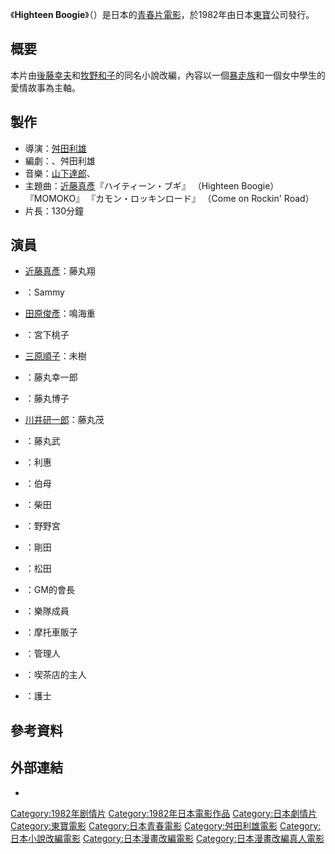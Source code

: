 {{noteTA
|T=zh-hans:Highteen Boogie (电影);zh-hant:Highteen Boogie (電影);zh-hk:飛車歌舞三人組;
|G1=Show
|1=zh-hans:Highteen Boogie;zh-hant:Highteen Boogie;zh-hk:飛車歌舞三人組;
}}

{{Infobox Film
| name               = Highteen Boogie
| original_name      = ハイティーン・ブギ
| image              = 
| caption            = 
| director           = [[舛田利雄|舛田利雄]]
| producer           = {{Link-ja|小倉齊|小倉斉 (映画プロデューサー)}}<br>[[尊尼·喜多川|尊尼·喜多川]]
| writer             = {{Link-ja|永原秀一|永原秀一}}<br>舛田利雄
| starring           = [[近藤真彥|近藤真彥]]<br>{{Link-ja|野村義男|野村義男}}<br>[[田原俊彥|田原俊彥]]
| music              = [[山下達郎|山下達郎]]<br>{{Link-ja|大谷和夫|大谷和夫}}
| narrator           = 
| cinematography     = [[西垣六郎|西垣六郎]]
| editing            = {{Link-ja|黑岩義民|黒岩義民}}
| production_company = [[東寶|東寶]]
| distributor        = [[東寶|東寶]]
| released           = {{JPN}} 1982年8月7日<br>{{HKG-1959}} 1983年2月19日<ref>[http://www.angelfire.com:80/home/bobic/HK_Movies/foreign/hk1983e-b5.htm 香港電影票房 1983 〔外語電影〕] {{webarchive|url=https://web.archive.org/web/20071117173249/http://www.angelfire.com/home/bobic/HK_Movies/foreign/hk1983e-b5.htm |date=2007-11-17 }}，〈香港電影票房全紀錄〉</ref>
| runtime            = 130分鐘
| country            = {{JPN}}
| language           = 日語
| budget             = 
| gross              = 18億圓
| preceded_by        = 
| followed_by        =
| website            = 
| amg_id             = 
| imdb_id            = tt0312763
| cn_name            = 
| hk_name            = 飛車歌舞三人組
| tw_name            = 
}}
《'''Highteen Boogie'''》（{{lang-ja|'''ハイティーン・ブギ'''}}）是日本的[[青春片|青春片]][[電影|電影]]，於1982年由日本[[東寶|東寶]]公司發行。

==概要==
本片由[[後藤幸夫|後藤幸夫]]和[[牧野和子|牧野和子]]的同名小說改編，內容以一個[[暴走族|暴走族]]和一個女中學生的愛情故事為主軸。

== 製作 ==
*導演：[[舛田利雄|舛田利雄]]
*編劇：{{Link-ja|永原秀一|永原秀一}}、舛田利雄
*音樂：[[山下達郎|山下達郎]]、{{Link-ja|大谷和夫|大谷和夫}}
*主題曲：[[近藤真彥|近藤真彥]]『ハイティーン・ブギ』 （Highteen Boogie） 『MOMOKO』 『カモン・ロッキンロード』 （Come on Rockin' Road）
*片長：130分鐘

== 演員 ==
*[[近藤真彥|近藤真彥]]：藤丸翔
*{{Link-ja|野村義男|野村義男}}：Sammy
*[[田原俊彥|田原俊彥]]：鳴海重
*{{Link-ja|武田久美子|武田久美子}}：宮下桃子
*[[三原順子|三原順子]]：未樹
*{{Link-ja|小林桂樹|小林桂樹}}：藤丸幸一郎
*{{Link-ja|佐藤織江|佐藤オリエ}}：藤丸博子
*[[川井研一郎|川井研一郎]]：藤丸茂
*{{Link-ja|六浦誠|六浦誠}}：藤丸武
*{{Link-ja|加茂櫻|加茂さくら}}：利惠
*{{Link-ja|淺利香津代|浅利香津代}}：伯母
*{{Link-ja|葛茲石松|ガッツ石松}}：柴田
*{{Link-ja|加藤武|加藤武}}：野野宮
*{{Link-ja|二瓶正也|二瓶正也}}：剛田
*{{Link-ja|相原巨典|相原巨典}}：松田
*{{Link-ja|苅谷俊介|苅谷俊介}}：GM的會長
*{{Link-ja|宇治正高|宇治正高}}：樂隊成員
*{{Link-ja|谷村昌彥|谷村昌彦}}：摩托車販子
*{{Link-ja|石井富子|石井富子}}：管理人
*{{Link-ja|頭師孝雄|頭師孝雄}}：喫茶店的主人
*{{Link-ja|大井小町|大井小町}}：護士

==參考資料==
<div class="references-small">
<references/>
</div>

== 外部連結 ==
*{{IMDB title|0312763|Highteen Boogie}}

[[Category:1982年剧情片|Category:1982年剧情片]]
[[Category:1982年日本電影作品|Category:1982年日本電影作品]]
[[Category:日本劇情片|Category:日本劇情片]]
[[Category:東寶電影|Category:東寶電影]]
[[Category:日本青春電影|Category:日本青春電影]]
[[Category:舛田利雄電影|Category:舛田利雄電影]]
[[Category:日本小說改編電影|Category:日本小說改編電影]]
[[Category:日本漫畫改編電影|Category:日本漫畫改編電影]]
[[Category:日本漫畫改編真人電影|Category:日本漫畫改編真人電影]]